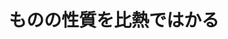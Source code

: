 ﻿---
title: "ものの性質を比熱ではかる"
category: "その他"
vol: "17"
interviewee: "阿竹 徹 "
url: ""
tags: []
pdf: "17-6.pdf"
career: ""
preface: "------------"
---
